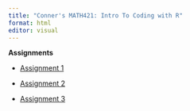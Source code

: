 ```yaml
---
title: "Conner's MATH421: Intro To Coding with R"
format: html
editor: visual
---
```

**Assignments**

* [Assignment 1](Assignment-1-_-Sample-RMarkdown.html)

* [Assignment 2](assignment2.html)

* [Assignment 3](assignment3.html)